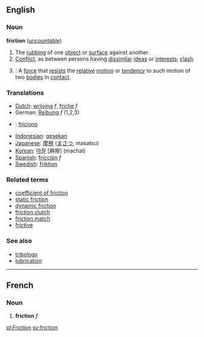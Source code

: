 ==English==

===Noun===
'''friction'''  ([[uncountable]])
# The [[rubbing]] of one [[object]] or [[surface]] against another.
# [[Conflict]], as between persons having [[dissimilar]] [[ideas]] or [[interests]]; [[clash]].
# {{cattag|Physics}}: A [[force]] that [[resist]]s the [[relative]] [[motion]] or [[tendency]] to such motion of two [[bodies]] in [[contact]].

===Translations===

*[[Dutch]]: [[wrijving]] ''f'', [[frictie]] ''f''
*German: [[Reibung]] ''f'' (1,2,3)
* {{io}} : [[friciono]]
*[[Indonesian]]: [[gesek|gesekan]]
*[[Japanese]]: [[摩擦]] ([[まさつ]], masatsu)
*[[Korean]]: [[마찰]] [麻擦] (machal)
*[[Spanish]]: [[fricción]] ''f''
*[[Swedish]]: [[friktion]]

===Related terms===
*[[coefficient of friction]]
*[[static friction]]
*[[dynamic friction]]
*[[friction clutch]]
*[[friction match]]
*[[frictive]]
===See also===
*[[tribology]]
*[[lubrication]]
----

==French==
===Noun===
# '''friction''' ''f''

[[pl:Friction]]
[[sv:friction]]